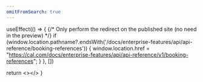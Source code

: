 ```yaml
---
omitFromSearch: true
---
```



  useEffect(() => {
    {/* Only perform the redirect on the published site (no need in the preview) */}
    if (window.location.pathname?.endsWith('/docs/enterprise-features/api/api-reference/booking-references')) {
      window.location.href = "https://cal.com/docs/enterprise-features/api/api-reference/v1/booking-references";
    }
  }, [])
  
  return <></>
}

<Redirect />
